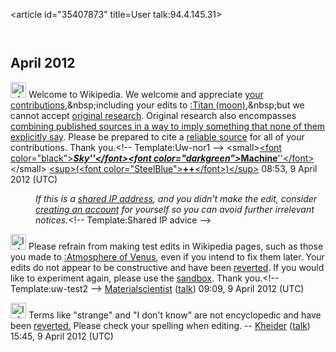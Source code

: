 <article id="35407873" title=User talk:94.4.145.31>
	<talkpage id="35407873" title="User talk:94.4.145.31">
== April 2012 ==
[[Image:Information.svg|25px|alt=|link=]] Welcome to Wikipedia. We welcome and appreciate [[Special:Contributions/94.4.145.31|your contributions]],&amp;nbsp;including your edits to [[:Titan (moon)]],&amp;nbsp;but we cannot accept [[Wikipedia:No original research|original research]]. Original research also encompasses [[WP:SYN|combining published sources in a way to imply something that none of them explicitly say]]. Please be prepared to cite a [[Wikipedia:Reliable sources|reliable source]] for all of your contributions. Thank you.&lt;!-- Template:Uw-nor1 --&gt; &lt;small&gt;[[User:SkyMachine|&lt;font color=&quot;black&quot;&gt;'''''Sky'''''&lt;/font&gt;&lt;font color=&quot;darkgreen&quot;&gt;'''''Machine'''''&lt;/font&gt;]]&lt;/small&gt; [[User talk:SkyMachine| &lt;sup&gt;(&lt;font color=&quot;SteelBlue&quot;&gt;'''++'''&lt;/font&gt;)&lt;/sup&gt;]] 08:53, 9 April 2012 (UTC)
:''If this is a [[closed proxy|shared IP address]], and you didn't make the edit, consider [[Wikipedia:Why create an account?|creating an account]] for yourself so you can avoid further irrelevant notices.''&lt;!-- Template:Shared IP advice --&gt;

[[Image:Information.svg|25px|alt=|link=]] Please refrain from making test edits in Wikipedia pages, such as those you made to [[:Atmosphere of Venus]], even if you intend to fix them later. Your edits do not appear to be constructive and have been [[Help:Reverting|reverted]]. If you would like to experiment again, please use the [[Wikipedia:Sandbox|sandbox]]. Thank you.&lt;!-- Template:uw-test2 --&gt; [[User:Materialscientist|Materialscientist]] ([[User talk:Materialscientist|talk]]) 09:09, 9 April 2012 (UTC)

[[Image:Information.svg|25px]] Terms like &quot;strange&quot; and &quot;I don't know&quot; are not encyclopedic and have been [http://en.wikipedia.org/w/index.php?title=Iapetus_%28moon%29&amp;diff=486445154&amp;oldid=486403617 reverted.] Please check your spelling when editing. -- [[User:Kheider|Kheider]] ([[User talk:Kheider|talk]]) 15:45, 9 April 2012 (UTC)
	</talkpage>
</article>